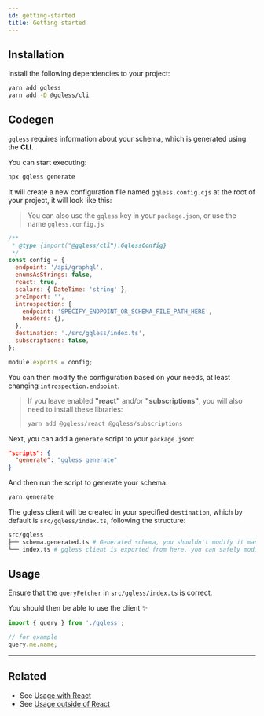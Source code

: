 ```yaml
---
id: getting-started
title: Getting started
---
```


## Installation

Install the following dependencies to your project:

```bash yarn2npm
yarn add gqless
yarn add -D @gqless/cli
```

## Codegen

`gqless` requires information about your schema, which is generated using the **CLI**.

You can start executing:

```bash
npx gqless generate
```

It will create a new configuration file named `gqless.config.cjs` at the root of your project, it will look like this:

> You can also use the `gqless` key in your `package.json`, or use the name `gqless.config.js`

```js
/**
 * @type {import("@gqless/cli").GqlessConfig}
 */
const config = {
  endpoint: '/api/graphql',
  enumsAsStrings: false,
  react: true,
  scalars: { DateTime: 'string' },
  preImport: '',
  introspection: {
    endpoint: 'SPECIFY_ENDPOINT_OR_SCHEMA_FILE_PATH_HERE',
    headers: {},
  },
  destination: './src/gqless/index.ts',
  subscriptions: false,
};

module.exports = config;
```

You can then modify the configuration based on your needs, at least changing `introspection.endpoint`.

> If you leave enabled **"react"** and/or **"subscriptions"**, you will also need to install these libraries:
>
> ```bash yarn2npm
> yarn add @gqless/react @gqless/subscriptions
> ```

Next, you can add a `generate` script to your `package.json`:

```json
"scripts": {
  "generate": "gqless generate"
}
```

And then run the script to generate your schema:

```bash yarn2npm
yarn generate
```

The gqless client will be created in your specified `destination`, which by default is `src/gqless/index.ts`, following the structure:

```bash
src/gqless
├── schema.generated.ts # Generated schema, you shouldn't modify it manually
└── index.ts # gqless client is exported from here, you can safely modify it based on your needs
```

## Usage

Ensure that the `queryFetcher` in `src/gqless/index.ts` is correct.

You should then be able to use the client ✨

```ts
import { query } from './gqless';

// for example
query.me.name;
```

---

## Related

- See [Usage with React](/react/basic-usage)
- See [Usage outside of React](/core/basic-usage)
